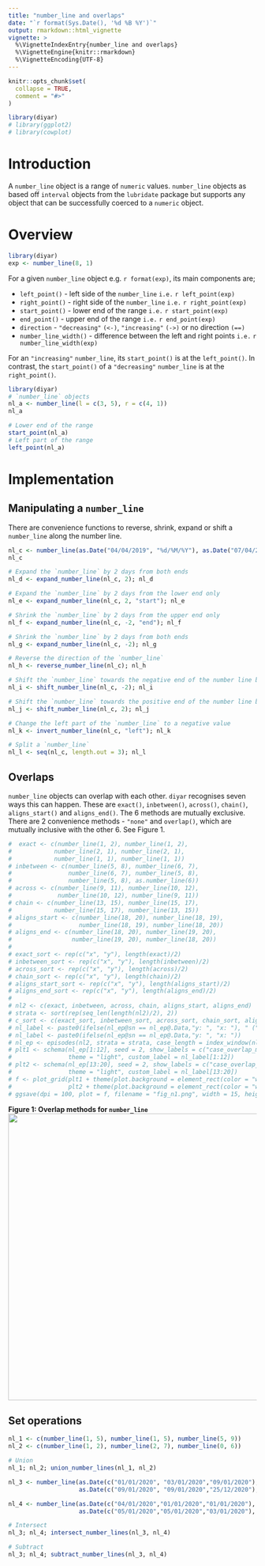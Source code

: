 ```yaml
---
title: "number_line and overlaps"
date: "`r format(Sys.Date(), '%d %B %Y')`"
output: rmarkdown::html_vignette
vignette: >
  %\VignetteIndexEntry{number_line and overlaps}
  %\VignetteEngine{knitr::rmarkdown}
  %\VignetteEncoding{UTF-8}
---
```


```r
knitr::opts_chunk$set(
  collapse = TRUE,
  comment = "#>"
)
```

```r
library(diyar)
# library(ggplot2)
# library(cowplot)
```

# Introduction
A `number_line` object is a range of `numeric` values. `number_line` objects as based off `interval` objects from the `lubridate` package but supports any object that can be successfully coerced to a `numeric` object.

# Overview
```r
library(diyar)
exp <- number_line(8, 1)
```

For a given `number_line` object e.g. ``r format(exp)``, its main components are;

+ `left_point()` - left side of the `number_line` `i.e.` ``r left_point(exp) `` 
+ `right_point()` - right side of the `number_line` `i.e.` ``r right_point(exp) ``
+ `start_point()` - lower end of the range `i.e.` ``r start_point(exp) ``
+ `end_point()` - upper end of the range `i.e.` ``r end_point(exp) ``
+ `direction` - `"decreasing"` `(<-)`, `"increasing"` `(->)` or no direction `(==)`
+ `number_line_width()` - difference between the left and right points `i.e.` ``r number_line_width(exp) ``

For an `"increasing"` `number_line`, its `start_point()` is at the `left_point()`. In contrast, the `start_point()` of a `"decreasing"` `number_line` is at the `right_point()`.

```r
library(diyar)
# `number_line` objects
nl_a <- number_line(l = c(3, 5), r = c(4, 1))
nl_a

# Lower end of the range
start_point(nl_a)
# Left part of the range
left_point(nl_a)
```

# Implementation

## Manipulating a `number_line`
There are convenience functions to reverse, shrink, expand or shift a `number_line` along the number line.

```r
nl_c <- number_line(as.Date("04/04/2019", "%d/%M/%Y"), as.Date("07/04/2019", "%d/%M/%Y"))
nl_c

# Expand the `number_line` by 2 days from both ends 
nl_d <- expand_number_line(nl_c, 2); nl_d

# Expand the `number_line` by 2 days from the lower end only
nl_e <- expand_number_line(nl_c, 2, "start"); nl_e

# Shrink the `number_line` by 2 days from the upper end only
nl_f <- expand_number_line(nl_c, -2, "end"); nl_f

# Shrink the `number_line` by 2 days from both ends
nl_g <- expand_number_line(nl_c, -2); nl_g

# Reverse the direction of the `number_line`
nl_h <- reverse_number_line(nl_c); nl_h

# Shift the `number_line` towards the negative end of the number line by 2 days 
nl_i <- shift_number_line(nl_c, -2); nl_i

# Shift the `number_line` towards the positive end of the number line by 2 days 
nl_j <- shift_number_line(nl_c, 2); nl_j

# Change the left part of the `number_line` to a negative value
nl_k <- invert_number_line(nl_c, "left"); nl_k

# Split a `number_line`
nl_l <- seq(nl_c, length.out = 3); nl_l
```

## Overlaps
`number_line` objects can overlap with each other. `diyar` recognises seven ways this can happen. These are `exact()`, `inbetween()`, `across()`, `chain()`, `aligns_start()` and `aligns_end()`. The 6 methods are mutually exclusive. There are 2 convenience methods - `"none"` and `overlap()`, which are mutually inclusive with the other 6. See Figure 1.

```r
#  exact <- c(number_line(1, 2), number_line(1, 2),
#            number_line(2, 1), number_line(2, 1),
#            number_line(1, 1), number_line(1, 1))
# inbetween <- c(number_line(5, 8), number_line(6, 7),
#                number_line(6, 7), number_line(5, 8),
#                number_line(5, 8), as.number_line(6))
# across <- c(number_line(9, 11), number_line(10, 12),
#             number_line(10, 12), number_line(9, 11))
# chain <- c(number_line(13, 15), number_line(15, 17),
#            number_line(15, 17), number_line(13, 15))
# aligns_start <- c(number_line(18, 20), number_line(18, 19),
#                   number_line(18, 19), number_line(18, 20))
# aligns_end <- c(number_line(18, 20), number_line(19, 20),
#                 number_line(19, 20), number_line(18, 20))
# 
# exact_sort <- rep(c("x", "y"), length(exact)/2)
# inbetween_sort <- rep(c("x", "y"), length(inbetween)/2)
# across_sort <- rep(c("x", "y"), length(across)/2)
# chain_sort <- rep(c("x", "y"), length(chain)/2)
# aligns_start_sort <- rep(c("x", "y"), length(aligns_start)/2)
# aligns_end_sort <- rep(c("x", "y"), length(aligns_end)/2)
# 
# nl2 <- c(exact, inbetween, across, chain, aligns_start, aligns_end)
# strata <- sort(rep(seq_len(length(nl2)/2), 2))
# c_sort <- c(exact_sort, inbetween_sort, across_sort, chain_sort, aligns_start_sort, aligns_end_sort)
# nl_label <- paste0(ifelse(nl_ep@sn == nl_ep@.Data,"y: ", "x: "), " (", format(nl2), ")")
# nl_label <- paste0(ifelse(nl_ep@sn == nl_ep@.Data,"y: ", "x: "))
# nl_ep <- episodes(nl2, strata = strata, case_length = index_window(nl2), custom_sort = c_sort)
# plt1 <- schema(nl_ep[1:12], seed = 2, show_labels = c("case_overlap_methods", "date"),
#                theme = "light", custom_label = nl_label[1:12])
# plt2 <- schema(nl_ep[13:20], seed = 2, show_labels = c("case_overlap_methods", "date"),
#                theme = "light", custom_label = nl_label[13:20])
# f <- plot_grid(plt1 + theme(plot.background = element_rect(color = "white")),
#                plt2 + theme(plot.background = element_rect(color = "white")))
# ggsave(dpi = 100, plot = f, filename = "fig_n1.png", width = 15, height = 9, units = "in")
```

**Figure 1: Overlap methods for `number_line`**
<img src = "fig_n1.png" width = "1000" height="580">

## Set operations
```r
nl_1 <- c(number_line(1, 5), number_line(1, 5), number_line(5, 9))
nl_2 <- c(number_line(1, 2), number_line(2, 7), number_line(0, 6))

# Union
nl_1; nl_2; union_number_lines(nl_1, nl_2)

nl_3 <- number_line(as.Date(c("01/01/2020", "03/01/2020","09/01/2020"), "%d/%m/%Y"),
                    as.Date(c("09/01/2020", "09/01/2020","25/12/2020"), "%d/%m/%Y"))

nl_4 <- number_line(as.Date(c("04/01/2020","01/01/2020","01/01/2020"), "%d/%m/%Y"),
                    as.Date(c("05/01/2020","05/01/2020","03/01/2020"), "%d/%m/%Y"))

# Intersect
nl_3; nl_4; intersect_number_lines(nl_3, nl_4)

# Subtract
nl_3; nl_4; subtract_number_lines(nl_3, nl_4)
```
